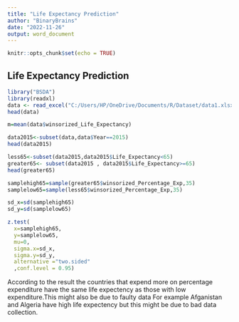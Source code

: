 ```yaml
---
title: "Life Expectancy Prediction"
author: "BinaryBrains"
date: "2022-11-26"
output: word_document
---
```


```r
knitr::opts_chunk$set(echo = TRUE)
```

## Life Expectancy Prediction
```r
library("BSDA")
library(readxl)
data <- read_excel("C:/Users/HP/OneDrive/Documents/R/Dataset/data1.xlsx")
head(data)
```
```r
m=mean(data$winsorized_Life_Expectancy)
```

```r
data2015<-subset(data,data$Year==2015)
head(data2015)

```
```r
less65<-subset(data2015,data2015$Life_Expectancy<65)
greater65<- subset(data2015 , data2015$Life_Expectancy>=65)
head(greater65)
```

```r
samplehigh65=sample(greater65$winsorized_Percentage_Exp,35)
samplelow65=sample(less65$winsorized_Percentage_Exp,35)
```

```r
sd_x=sd(samplehigh65)
sd_y=sd(samplelow65)
```

```r

z.test(
  x=samplehigh65,
  y=samplelow65, 
  mu=0, 
  sigma.x=sd_x,
  sigma.y=sd_y,
  alternative ="two.sided"
  ,conf.level = 0.95)
```

According to the result the countries that expend more on percentage expenditure have the same life expectency as those with low expenditure.This might also be due to faulty data For example Afganistan and Algeria have high life expectency but this might be due to bad data collection.




